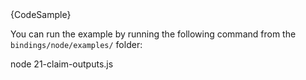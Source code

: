 
<CodeBlock className="language-javascript">
    {CodeSample}
</CodeBlock>


You can run the example by running the following command from the `bindings/node/examples/` folder:

<CodeBlock className="language-bash">
    node 21-claim-outputs.js
</CodeBlock>
